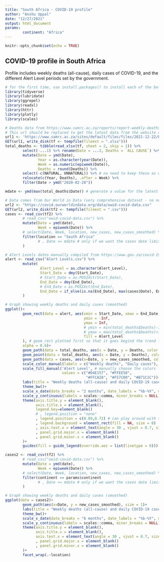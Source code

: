```yaml
---
title: "South Africa - COVID-19 profile"
author: "Anshu Uppal"
date: "12/27/2021"
output: html_document
params:
        continent: "Africa"
---
```


```r
knitr::opts_chunk$set(echo = TRUE)
```

## COVID-19 profile in South Africa

Profile includes weekly deaths (all-cause), daily cases of COVID-19, and the different Alert Level periods set by the government.

```r
# for the first time, use install.packages() to install each of the below packages, then you can run the lines below
library(tidyverse)
library(lubridate)
library(ggrepel)
library(readxl)
library(httr)
library(plotly)
library(scales)

# Deaths data from https://www.samrc.ac.za/reports/report-weekly-deaths-south-africa
# This url should be replaced to get the latest data from the website on deaths
url1 <- 'https://www.samrc.ac.za/sites/default/files/files/2021-12-22/Estimated%20deaths%20for%20SA%2020%20Dec%202021%20with%20adj2.xlsx'
GET(url1, write_disk(tf <- tempfile(fileext = ".xlsx")))
total_deaths <- tibble(read_xlsx(tf, sheet = 2, skip = 1)) %>% 
        select(-...1) %>% rename(Date = ...2, Deaths = `ALL CAUSE`) %>% drop_na(Date) %>%
        mutate(Date = ymd(Date),
               Year = as.character(year(Date)),
               Week = as.numeric(epiweek(Date)),
               Deaths = round(Deaths)) %>%
        select(-c(NATURAL, UNNATURAL)) %>% # no need to keep these as we want "All cause"
        relocate(c(Year, Deaths), .after = Week) %>%
        filter(Date > ymd("2020-02-28"))

mdate <- ymd(max(total_deaths$Date)) # generate a value for the latest date in the deaths data

# Data comes from Our World in Data (very comprehensive dataset - no need to update this link): https://ourworldindata.org/coronavirus/country/south-africa
url2 <- "https://covid.ourworldindata.org/data/owid-covid-data.csv"
GET(url2, write_disk(tf2 <- tempfile(fileext = ".csv")))
cases <- read_csv(tf2) %>%
        # read_csv("owid-covid-data.csv") %>%
        mutate(Date = ymd(date),
               Week = epiweek(Date)) %>%
        # select(Date, Week, location, new_cases, new_cases_smoothed) %>%
        filter(location == "South Africa"
               # , Date <= mdate # only if we want the cases date limits to be the same as the deaths date limits
        )

# Alert Levels dates manually compiled from https://www.gov.za/covid-19/about/about-alert-system
alert <- read_csv("Alert Levels.csv") %>% 
        mutate(
                Alert_Level = as.character(Alert_Level),
                Start_Date = dmy(Start_Date),
                # Start_Date = as.POSIXct(Start_Date),
                End_Date = dmy(End_Date),
                # End_Date = as.POSIXct(End_Date),
                End_Date = if_else(is.na(End_Date), max(cases$Date), End_Date)
        )
```

```r
# Graph showing weekly deaths and daily cases (smoothed)
ggplot()+
        geom_rect(data = alert, aes(xmin = Start_Date, xmax = End_Date, # alert level shadings
                                    ymin = -Inf, 
                                    ymax = Inf,
                                    # ymin = min(total_deaths$Deaths)-100, 
                                    # ymax = max(total_deaths$Deaths)+100,
                                    fill = Alert_Level
        ), # geom_rect plotted first so that it goes begind the trend lines
        alpha = 0.6)+
        geom_path(data = total_deaths, aes(x = Date, y = Deaths, color = "blue"), size = 1)+ # not sure why colors get inverted for cases and deaths
        geom_point(data = total_deaths, aes(x = Date, y = Deaths), color = "red", size = 1)+
        geom_path(data = cases, aes(x=Date, y = new_cases_smoothed, color = "red"), size = 1)+
        scale_color_manual(labels = c("Weekly deaths", "Daily cases"), values = c("red", "blue"))+
        scale_fill_manual('Alert Level', # manually choose the colors for the alert level shades
                          values = c("#D4E157", "#FFEE58", 
                                     "#FFCA28", "#F57C00", "#B71C1C"))+
        labs(title = "Weekly deaths (all-cause) and daily COVID-19 cases (7-day smoothed)", color = "")+
        theme_bw()+
        scale_x_date(date_breaks = "2 months", date_labels = "%b-%Y", minor_breaks = NULL)+
        scale_y_continuous(labels = scales::comma, minor_breaks = NULL)+
        theme(axis.title.y = element_blank(),
              axis.title.x = element_blank(),
              legend.key=element_blank()
              # , legend.position = "none"
              , legend.position = c(0.09,0.72) # can play around with these to get a good legend positioning
              , legend.background = element_rect(fill = NA, size = 0)
              , axis.text.x = element_text(angle = 30 , vjust = 0.7, size = 13)
              , panel.grid.major.x = element_blank()
              , panel.grid.minor.x = element_blank()
        )+
        guides(fill = guide_legend(override.aes = list(linetype = 0))) # get rid of lines in legend squares
```

```r
cases2 <- read_csv(tf2) %>%
        # read_csv("owid-covid-data.csv") %>%
        mutate(Date = ymd(date),
               Week = epiweek(Date)) %>%
        # select(Date, Week, location, new_cases, new_cases_smoothed) %>%
        filter(continent == params$continent
               # , Date <= mdate # only if we want the cases date limits to be the same as the deaths date limits
        )
```

```r
# Graph showing weekly deaths and daily cases (smoothed)
ggplot(data = cases2)+
        geom_path(aes(x=Date, y = new_cases_smoothed), size = 1)+
        labs(title = "Weekly deaths (all-cause) and daily COVID-19 cases (7-day smoothed)")+
        theme_bw()+
        scale_x_date(date_breaks = "6 months", date_labels = "%b-%Y", minor_breaks = NULL)+
        scale_y_continuous(labels = scales::comma, minor_breaks = NULL)+
        theme(axis.title.y = element_blank(),
              axis.title.x = element_blank(),
              axis.text.x = element_text(angle = 30 , vjust = 0.7, size = 13)
              , panel.grid.major.x = element_blank()
              , panel.grid.minor.x = element_blank()
        )+
        facet_wrap(.~location)
```